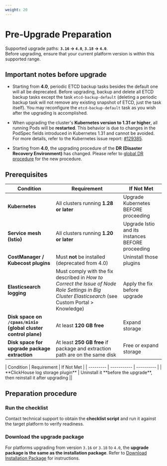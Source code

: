 ```yaml
---
weight: 20
---
```

# Pre-Upgrade Preparation

Supported upgrade paths: **`3.16` → `4.0`**, **`3.18` → `4.0`**.  
Before upgrading, ensure that your current platform version is within this supported range.  

## Important notes before upgrade

* Starting from <Term name="productShort" /> **4.0**, periodic ETCD backup tasks besides the default one will all be deprecated. Before upgrading, backup and delete all ETCD backup tasks except the task `etcd-backup-default` (deleting a periodic backup task will not remove any existing snapshot of ETCD, just the task itself). You may reconfigure the `etcd-backup-default` task as you wish after the upgrading is accomplished.

* When upgrading the cluster's **Kubernetes version to 1.31 or higher**, all running Pods will be **restarted**. This behavior is due to changes in the PodSpec fields introduced in Kubernetes 1.31 and cannot be avoided. For more details, refer to the Kubernetes issue report: [#129385](https://github.com/kubernetes/kubernetes/issues/129385).

* Starting from <Term name="productShort" /> **4.0**, the upgrading procedure of the **DR (Disaster Recovery Environment)** has changed. Please refer to [global DR procedure](./upgrade_global_cluster.mdx#global_dr) for the new procedure.

## Prerequisites

| Condition | Requirement | If Not Met |
| --------- | ----------- | ---------- |
| **Kubernetes** | All clusters running **1.28 or later** | Upgrade Kubernetes BEFORE proceeding |
| **Service mesh (Istio)** | All clusters running **1.20 or later** | Upgrade Istio and its instances BEFORE proceeding |
| **CostManager / Kubecost plugins** | Must **not** be installed (deprecated from 4.0) | Uninstall those plugins |
| **Elasticsearch logging** | Must comply with the fix described in *How to Correct the Issue of Node Role Settings in Big Cluster Elasticsearch* (see Custom Portal > Knowledge) | Apply the fix before upgrade |
| **Disk space on `/cpaas/minio` (global cluster control plane)** | At least **120 GB free** | Expand storage |
| **Disk space for upgrade package extraction** | At least **250 GB free** if package and extraction path are on the same disk | Free or expand storage |

<Tabs>
  <Tab label="Upgrading from 3.16">
  | Condition | Requirement | If Not Met |
  | --------- | ----------- | ---------- |
  | **ClickHouse log storage plugin** | Uninstall it **before the upgrade**, then reinstall it after upgrading ||
  </Tab>
</Tabs>

## Preparation procedure

<Steps>

### Run the checklist

Contact technical support to obtain the **checklist script** and run it against the target platform to verify readiness.

### Download the upgrade package

For platforms upgrading from version `3.16` or `3.18` to `4.0`, the **upgrade package is the same as the installation package**.
Refer to [Download Installation Package](../install/prepare/download.mdx) for instructions.

</Steps>
